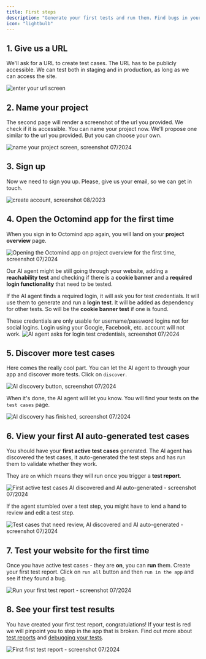 ```yaml
---
title: First steps
description: "Generate your first tests and run them. Find bugs in your app before your user does."
icon: "lightbulb"
---
```


## 1. Give us a URL

We'll ask for a URL to create test cases. The URL has to be publicly accessible. We can test both in staging and in production, as long as we can access the site.

<Frame caption="First page of the setup flow - link to your website, screenshot 07/2024">
  <img src="/images/setup/setup-1-url.png" alt="enter your url screen" />
</Frame>

## 2. Name your project

The second page will render a screenshot of the url you provided. We check if it is accessible. You can name your project now. We'll propose one similar to the url you provided.
But you can choose your own.

<Frame caption="Second page of the setup flow: Name your project, screenshot 07/2024">
  <img
    src="/images/setup/setup-2-project.png"
    alt="name your project screen, screenshot 07/2024"
  />
</Frame>

<div class="mt-8" />

## 3. Sign up

Now we need to sign you up. Please, give us your email, so we can get in touch.

<Frame caption="Third page of the setup flow - create account, screenshot 07/2024">
  <img
    src="/images/setup/setup-3-create-account.png"
    alt="create account, screenshot 08/2023"
  />
</Frame>

## 4. Open the Octomind app for the first time

When you sign in to Octomind app again, you will land on your **project overview** page.

<Frame caption="Project overview page after sign-up, screenshot 07/2024">
  <img
    src="/images/setup/setup-4-overview.png"
    alt="Opening the Octomind app on project overview for the first time, screenshot 07/2024"
  />
</Frame>

Our AI agent might be still going through your website, adding a **reachability test** and checking if there is a **cookie banner** and a **required login functionality** that need to be tested.

If the AI agent finds a required login, it will ask you for test credentials. It will use them to generate and run a **login test**. It will be added as dependency for other tests. So will be the **cookie banner test** if one is found.

<Warning>
These credentials are only usable for username/password logins not for social logins. Login using your Google, Facebook, etc. account will not work.

</Warning>

<Frame caption="AI agent asks for test credentials to auto-generate and run a login test, screenshot 07/2024">
  <img
    src="/images/setup/setup-5-login-credentials.png"
    alt="AI agent asks for login test credentials, screenshot 07/2024"
  />
</Frame>

## 5. Discover more test cases

Here comes the really cool part. You can let the AI agent to through your app and discover more tests. Click on `discover`.

<Frame caption="Clicking this button will let our AI agent discover test cases, screenshot 07/2024">
  <img
    src="/images/setup/setup-6-discover.png"
    alt="AI discovery button, screenshot 07/2024"
  />
</Frame>

When it's done, the AI agent will let you know. You will find your tests on the `test cases` page.

<Frame caption="AI agent discovered test cases and you will find them in the test cases view, screenshot 07/2024">
  <img
    src="/images/setup/setup-7-discovery-done.png"
    alt="AI discovery has finished, screenshot 07/2024"
  />
</Frame>

## 6. View your first AI auto-generated test cases

You should have your **first active test cases** generated. The AI agent has discovered the test cases, it auto-generated the test steps and has run them to validate whether they work.

They are `on` which means they will run once you trigger a **test report**.

<Frame caption="First active test cases discovered and auto-generated - screenshot 07/2024">
  <img
    src="/images/setup/setup-8-first-tests.png"
    alt="First active test cases AI discovered and AI auto-generated - screenshot 07/2024 "
  />
</Frame>

If the agent stumbled over a test step, you might have to lend a hand to review and edit a test step.

<Frame caption="Test cases that need review, discovered and auto-generated - screenshot 07/2024">
  <img
    src="/images/setup/setup-8-review-steps.png"
    alt="Test cases that need review, AI discovered and AI auto-generated - screenshot 07/2024 "
  />
</Frame>

## 7. Test your website for the first time

Once you have active test cases - they are **on**, you can **run** them. Create your first test report. Click on `run all` button and then `run in the app` and see if they found a bug.

<Frame caption="Run your first test report - screenshot 07/2024">
  <img
    src="/images/setup/setup-9-run-tests.png"
    alt="Run your first test report - screenshot 07/2024 "
    alt="Approve or deny test cases that octomind discovered - screenshot 02/2024 "
  />
</Frame>

## 8. See your first test results

You have created your first test report, congratulations! If your test is red we will pinpoint you to step in the app that is broken. Find out more about [test reports](/test-reports.mdx) and [debugging your tests](/debugtopus.mdx).

<Frame caption="First test report - screenshot 07/2024">
  <img
    src="/images/setup/setup-10-test-report.png"
    alt="First first test report - screenshot 07/2024"
  />
</Frame>
